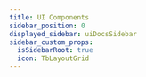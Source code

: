 ---
title: UI Components 
sidebar_position: 0
displayed_sidebar: uiDocsSidebar
sidebar_custom_props:
  isSidebarRoot: true
  icon: TbLayoutGrid
---
